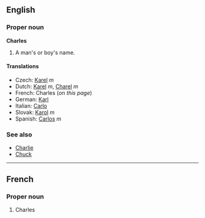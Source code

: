 ==English==

===Proper noun===
'''Charles'''

#A man's or boy's name.

====Translations====
*Czech: [[Karel#Czech|Karel]] ''m''
*Dutch: [[Karel]] ''m'', [[Charel]] ''m''
*French: Charles (''on this page'')
*German: [[Karl]]
*Italian: [[Carlo]]
*Slovak: [[Karol#Slovak|Karol]] ''m''
*Spanish: [[Carlos]] ''m''

===See also===
*[[Charlie]]
*[[Chuck]]

----

==French==
===Proper noun===

# Charles